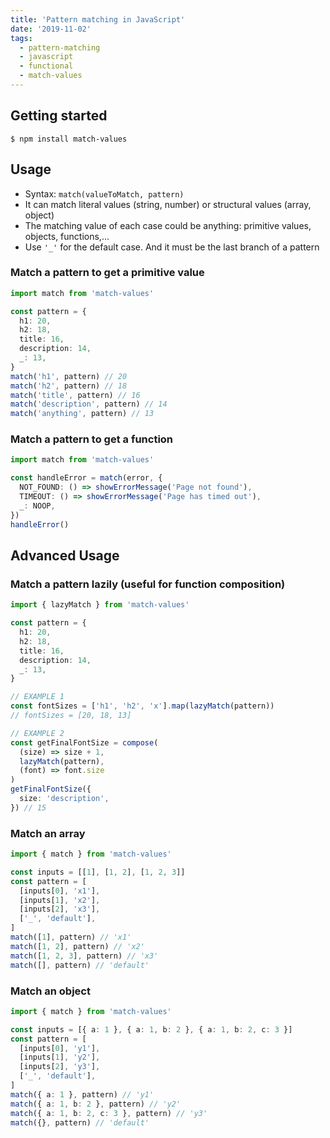 ```yaml
---
title: 'Pattern matching in JavaScript'
date: '2019-11-02'
tags:
  - pattern-matching
  - javascript
  - functional
  - match-values
---
```


## Getting started

```shell
$ npm install match-values
```

## Usage

- Syntax: `match(valueToMatch, pattern)`
- It can match literal values (string, number) or structural values (array, object)
- The matching value of each case could be anything: primitive values, objects, functions,...
- Use `'_'` for the default case. And it must be the last branch of a pattern

### Match a pattern to get a primitive value

```ts
import match from 'match-values'

const pattern = {
  h1: 20,
  h2: 18,
  title: 16,
  description: 14,
  _: 13,
}
match('h1', pattern) // 20
match('h2', pattern) // 18
match('title', pattern) // 16
match('description', pattern) // 14
match('anything', pattern) // 13
```

### Match a pattern to get a function

```ts
import match from 'match-values'

const handleError = match(error, {
  NOT_FOUND: () => showErrorMessage('Page not found'),
  TIMEOUT: () => showErrorMessage('Page has timed out'),
  _: NOOP,
})
handleError()
```

## Advanced Usage

### Match a pattern lazily (useful for function composition)

```ts
import { lazyMatch } from 'match-values'

const pattern = {
  h1: 20,
  h2: 18,
  title: 16,
  description: 14,
  _: 13,
}

// EXAMPLE 1
const fontSizes = ['h1', 'h2', 'x'].map(lazyMatch(pattern))
// fontSizes = [20, 18, 13]

// EXAMPLE 2
const getFinalFontSize = compose(
  (size) => size + 1,
  lazyMatch(pattern),
  (font) => font.size
)
getFinalFontSize({
  size: 'description',
}) // 15
```

### Match an array

```ts
import { match } from 'match-values'

const inputs = [[1], [1, 2], [1, 2, 3]]
const pattern = [
  [inputs[0], 'x1'],
  [inputs[1], 'x2'],
  [inputs[2], 'x3'],
  ['_', 'default'],
]
match([1], pattern) // 'x1'
match([1, 2], pattern) // 'x2'
match([1, 2, 3], pattern) // 'x3'
match([], pattern) // 'default'
```

### Match an object

```ts
import { match } from 'match-values'

const inputs = [{ a: 1 }, { a: 1, b: 2 }, { a: 1, b: 2, c: 3 }]
const pattern = [
  [inputs[0], 'y1'],
  [inputs[1], 'y2'],
  [inputs[2], 'y3'],
  ['_', 'default'],
]
match({ a: 1 }, pattern) // 'y1'
match({ a: 1, b: 2 }, pattern) // 'y2'
match({ a: 1, b: 2, c: 3 }, pattern) // 'y3'
match({}, pattern) // 'default'
```
